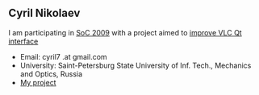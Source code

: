 ==Cyril Nikolaev==

I am participating in [[SoC 2009]] with a project aimed to [[SoC 2009/Qt Interface Improvements|improve VLC Qt interface]]

* Email: cyril7 .at gmail.com
* University: Saint-Petersburg State University of Inf. Tech., Mechanics and Optics, Russia
* [[SoC 2009/Qt Interface Improvements|My project]]